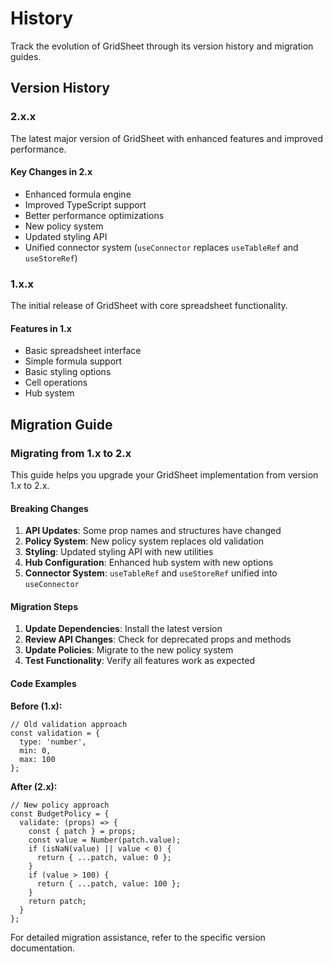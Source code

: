 # History

Track the evolution of GridSheet through its version history and migration guides.

## Version History

### 2.x.x

The latest major version of GridSheet with enhanced features and improved performance.

#### Key Changes in 2.x

- Enhanced formula engine
- Improved TypeScript support
- Better performance optimizations
- New policy system
- Updated styling API
- Unified connector system (`useConnector` replaces `useTableRef` and `useStoreRef`)

### 1.x.x

The initial release of GridSheet with core spreadsheet functionality.

#### Features in 1.x

- Basic spreadsheet interface
- Simple formula support
- Basic styling options
- Cell operations
- Hub system

## Migration Guide

### Migrating from 1.x to 2.x

This guide helps you upgrade your GridSheet implementation from version 1.x to 2.x.

#### Breaking Changes

1. **API Updates**: Some prop names and structures have changed
2. **Policy System**: New policy system replaces old validation
3. **Styling**: Updated styling API with new utilities
4. **Hub Configuration**: Enhanced hub system with new options
5. **Connector System**: `useTableRef` and `useStoreRef` unified into `useConnector`

#### Migration Steps

1. **Update Dependencies**: Install the latest version
2. **Review API Changes**: Check for deprecated props and methods
3. **Update Policies**: Migrate to the new policy system
4. **Test Functionality**: Verify all features work as expected

#### Code Examples

**Before (1.x):**
```tsx
// Old validation approach
const validation = {
  type: 'number',
  min: 0,
  max: 100
};
```

**After (2.x):**
```tsx
// New policy approach
const BudgetPolicy = {
  validate: (props) => {
    const { patch } = props;
    const value = Number(patch.value);
    if (isNaN(value) || value < 0) {
      return { ...patch, value: 0 };
    }
    if (value > 100) {
      return { ...patch, value: 100 };
    }
    return patch;
  }
};
```

For detailed migration assistance, refer to the specific version documentation. 